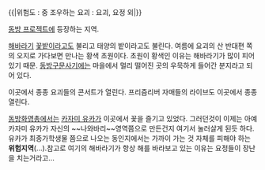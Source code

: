 {{{+1 太陽の畑  /  a Sunflower Garden}}}

{{|위험도 : 중
조우하는 요괴 : 요괴, 요정 외|}}

[[동방 프로젝트]]에 등장하는 지역.

[[해바라기]] [[꽃밭]]이라고도 불리고 태양의 밭이라고도 불린다.
여름에 요괴의 산 반대편 쪽의 오지로 가다보면 만나는 황색 초원이다.
초원이 황색인 이유는 해바라기가 많이 피어있기 때문.
[[동방구문사기]]에는 마을에서 멀리 떨어진 곳의 우묵하게 들어간 분지라고 되어 있다.

이곳에서 종종 요괴들의 콘서트가 열린다.
프리즘리버 자매들의 라이브도 이곳에서 종종 열린다.
 
[[동방화영총]]에서는 [[카자미 유카]]가 이곳에서 꽃을 즐기고 있었다. 그러던것이 이제는 아예 카자미 유카가 자신의 ~~나와바리~~영역쯤으로 만든건지 여기서 눌러살게 된듯 하다. 유카가 최종가학생물 쯤으로 나오는 동인지에서는 가까이 가는 것 자체를 피해야 하는 '''위험지역'''(…).참고로 여기의 해바라기가 항상 해를 바라보고 있는 이유는 요정들이 장난을 치는거라고...
